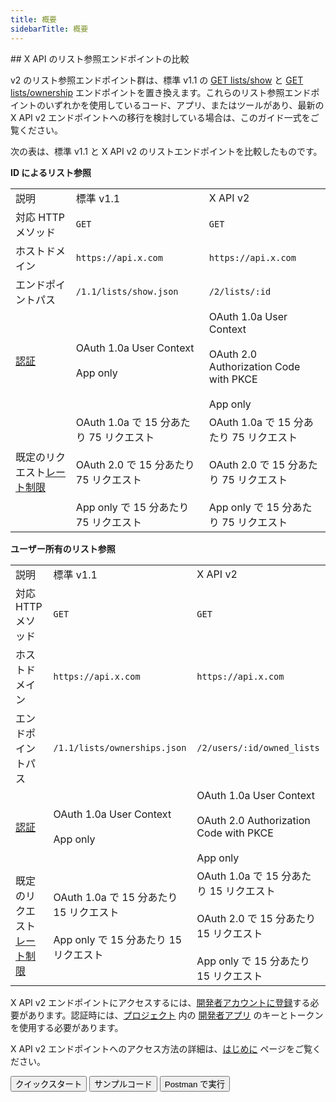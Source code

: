 ```yaml
---
title: 概要
sidebarTitle: 概要
---
```



<div id="comparing-x-apis-list-lookup-endpoints">
  ## X API のリスト参照エンドポイントの比較
</div>

v2 のリスト参照エンドポイント群は、標準 v1.1 の [GET lists/show](https://developer.x.com/en/docs/twitter-api/v1/accounts-and-users/create-manage-lists/api-reference/get-lists-show) と [GET lists/ownership](https://developer.x.com/en/docs/twitter-api/v1/accounts-and-users/create-manage-lists/api-reference/get-lists-ownerships) エンドポイントを置き換えます。これらのリスト参照エンドポイントのいずれかを使用しているコード、アプリ、またはツールがあり、最新の X API v2 エンドポイントへの移行を検討している場合は、このガイド一式をご覧ください。

次の表は、標準 v1.1 と X API v2 のリストエンドポイントを比較したものです。

**ID によるリスト参照**

|     |     |     |
| :--- | :--- | :--- |
| 説明 | 標準 v1.1 | X API v2 |
| 対応 HTTP メソッド | `GET` | `GET` |
| ホストドメイン | `https://api.x.com` | `https://api.x.com` |
| エンドポイントパス | `/1.1/lists/show.json` | `/2/lists/:id` |
| [認証](/ja/resources/fundamentals/authentication) | OAuth 1.0a User Context<br /><br />App only | OAuth 1.0a User Context<br /><br />OAuth 2.0 Authorization Code with PKCE<br /><br />App only |
| 既定のリクエスト[レート制限](/ja/resources/fundamentals/rate-limits) | OAuth 1.0a で 15 分あたり 75 リクエスト<br /><br />OAuth 2.0 で 15 分あたり 75 リクエスト<br /><br />App only で 15 分あたり 75 リクエスト | OAuth 1.0a で 15 分あたり 75 リクエスト<br /><br />OAuth 2.0 で 15 分あたり 75 リクエスト<br /><br />App only で 15 分あたり 75 リクエスト |

**ユーザー所有のリスト参照**

|     |     |     |
| :--- | :--- | :--- |
| 説明 | 標準 v1.1 | X API v2 |
| 対応 HTTP メソッド | `GET` | `GET` |
| ホストドメイン | `https://api.x.com` | `https://api.x.com` |
| エンドポイントパス | `/1.1/lists/ownerships.json` | `/2/users/:id/owned_lists` |
| [認証](/ja/resources/fundamentals/authentication) | OAuth 1.0a User Context<br /><br />App only | OAuth 1.0a User Context<br /><br />OAuth 2.0 Authorization Code with PKCE<br /><br />App only |
| 既定のリクエスト[レート制限](/ja/resources/fundamentals/rate-limits) | OAuth 1.0a で 15 分あたり 15 リクエスト<br /><br />App only で 15 分あたり 15 リクエスト | OAuth 1.0a で 15 分あたり 15 リクエスト<br /><br />OAuth 2.0 で 15 分あたり 15 リクエスト<br /><br />App only で 15 分あたり 15 リクエスト |

X API v2 エンドポイントにアクセスするには、[開発者アカウントに登録](https://developer.x.com/en/portal/petition/essential/basic-info)する必要があります。認証時には、[プロジェクト](/ja/resources/fundamentals/projects) 内の [開発者アプリ](/ja/resources/fundamentals/developer-apps) のキーとトークンを使用する必要があります。

X API v2 エンドポイントへのアクセス方法の詳細は、[はじめに](/ja/x-api/getting-started/getting-access) ページをご覧ください。

<div className="flex space-x-2">
  <Button href="/ja/x-api/lists/list-lookup/introduction">
    クイックスタート
  </Button>

  <Button href="https://github.com/xdevplatform/Twitter-API-v2-sample-code">
    サンプルコード
  </Button>

  <Button href="https://app.getpostman.com/run-collection/9956214-784efcda-ed4c-4491-a4c0-a26470a67400">
    Postman で実行
  </Button>
</div>